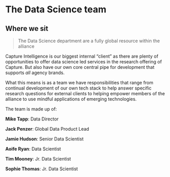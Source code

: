 # The Data Science team 

## Where we sit
> The Data Science department are a fully global resource within the alliance

Capture Intelligence is our biggest internal "client" as there are plenty of opportunities to offer data science led services in the research offering of Capture. But also have our own core central pipe for development that supports *all* agency brands.

What this means is as a team we have responsibilities that range from continual development of our own tech stack to help answer specific research questions for external clients to helping empower members of the alliance to use mindful applications of emerging technologies.

The team is made up of:

**Mike Tapp**: Data Director

**Jack Penzer**: Global Data Product Lead

**Jamie Hudson**: Senior Data Scientist

**Aoife Ryan**: Data Scientist

**Tim Mooney**: Jr. Data Scientist

**Sophie Thomas**: Jr. Data Scientist

<!-- ## Our ethos -->

